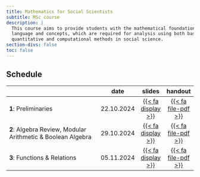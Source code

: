 ```yaml
---
title: Mathematics for Social Scientists
subtitle: MSc course 
description: |
  This course aims to provide students with the mathematical foundations, with respect to both
  language and concepts, which are required for analysis using both basic and advanced
  quantitative and computational methods in social science.
section-divs: false
toc: false
---
```




## Schedule

|                                                    | date       |slides |  handout  | 
|----------------------------------------------------|------------|:------:|:------:|
| **1**: Preliminaries | 22.10.2024 | [{{< fa display >}}](https://termehs.github.io/mathss01-prel)  |  [{{< fa file-pdf >}}](material/01-prel-ho.pdf)  | |
| **2**: Algebra Review, Modular Arithmetic & Boolean Algebra| 29.10.2024 | [{{< fa display >}}](https://termehs.github.io/mathss02-algebra)  |  [{{< fa file-pdf >}}](material/02-algebra-ho.pdf)  | |
| **3**: Functions & Relations| 05.11.2024 | [{{< fa display >}}](https://termehs.github.io/mathss03-functions-relations)  |  [{{< fa file-pdf >}}](material/03-functions-relations-ho.pdf)  | |
